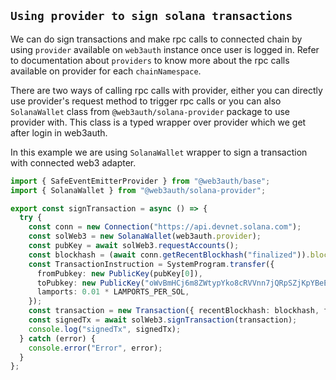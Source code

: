 ## `Using provider to sign solana transactions`

We can do sign transactions and make rpc calls to connected chain by using `provider` available on `web3auth` instance once user is logged in. Refer to documentation about `providers` to know more about the rpc calls available on provider for each `chainNamespace`.

There are two ways of calling rpc calls with provider, either you can directly use provider's request method to trigger rpc calls or you can also `SolanaWallet` class from `@web3auth/solana-provider` package to use provider with. This class is a typed wrapper over provider which we get after login in web3auth.

In this example we are using `SolanaWallet` wrapper to sign a transaction with connected web3 adapter.
```ts
import { SafeEventEmitterProvider } from "@web3auth/base";
import { SolanaWallet } from "@web3auth/solana-provider";

export const signTransaction = async () => {
  try {
    const conn = new Connection("https://api.devnet.solana.com");
    const solWeb3 = new SolanaWallet(web3auth.provider);
    const pubKey = await solWeb3.requestAccounts();
    const blockhash = (await conn.getRecentBlockhash("finalized")).blockhash;
    const TransactionInstruction = SystemProgram.transfer({
      fromPubkey: new PublicKey(pubKey[0]),
      toPubkey: new PublicKey("oWvBmHCj6m8ZWtypYko8cRVVnn7jQRpSZjKpYBeESxu"),
      lamports: 0.01 * LAMPORTS_PER_SOL,
    });
    const transaction = new Transaction({ recentBlockhash: blockhash, feePayer: new PublicKey(pubKey[0]) }).add(TransactionInstruction);
    const signedTx = await solWeb3.signTransaction(transaction);
    console.log("signedTx", signedTx);
  } catch (error) {
    console.error("Error", error);
  }
};


```
